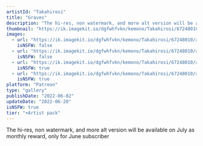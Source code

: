 ```yaml
---
artistId: "Takahirosi"
title: "Graves"
description: "The hi-res, non watermark, and more alt version will be available on July as monthly reward, only for June subscriber"
thumbnail: "https://ik.imagekit.io/dgfwhfvkn/kemono/Takahirosi/67248010/app_p1_1_ori_1_20250101022937496__HIVQ6DLt.avif?updatedAt=1736739426595"
images:
  - url: "https://ik.imagekit.io/dgfwhfvkn/kemono/Takahirosi/67248010/app_p1_1_ori_1_20250101022937496__HIVQ6DLt.avif?updatedAt=1736739426595"
    isNSFW: false
  - url: "https://ik.imagekit.io/dgfwhfvkn/kemono/Takahirosi/67248010/app_p1_1_ori_2_20250111003400140_RUSzx_tuO.avif?updatedAt=1736739426604"
    isNSFW: false
  - url: "https://ik.imagekit.io/dgfwhfvkn/kemono/Takahirosi/67248010/app_p1_1_ori_3_20250111003402218_x9nDPktfR.avif?updatedAt=1736739426557"
    isNSFW: true
  - url: "https://ik.imagekit.io/dgfwhfvkn/kemono/Takahirosi/67248010/app_p1_1_ori_4_20250111003400482_oOGwxKwCy.avif?updatedAt=1736739426685"
    isNSFW: true
platform: "Patreon"
type: "gallery"
publishDate: "2022-06-02"
updateDate: "2022-06-20"
isNSFW: true
tier: "+Artist pack"
---
```


The hi-res, non watermark, and more alt version will be available on July as monthly reward, only for June subscriber